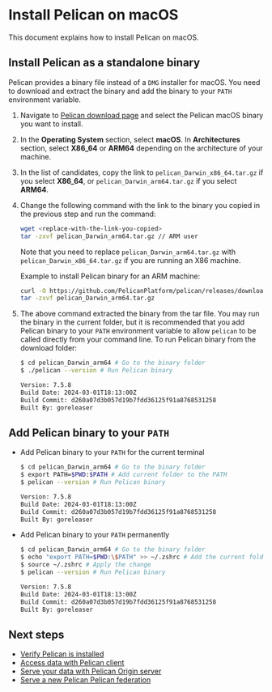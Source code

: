 # Install Pelican on macOS

This document explains how to install Pelican on macOS.

## Install Pelican as a standalone binary

Pelican provides a binary file instead of a `DMG` installer for macOS. You need to download and extract the binary and add the binary to your `PATH` environment variable.

1. Navigate to [Pelican download page](../install.mdx#download-pelican-binary) and select the Pelican macOS binary you want to install.

2. In the **Operating System** section, select **macOS**. In **Architectures** section, select **X86_64** or **ARM64** depending on the architecture of your machine.

3. In the list of candidates, copy the link to `pelican_Darwin_x86_64.tar.gz` if you select **X86_64**, or `pelican_Darwin_arm64.tar.gz` if you select **ARM64**.

4. Change the following command with the link to the binary you copied in the previous step and run the command:

    ```bash
    wget <replace-with-the-link-you-copied>
    tar -zxvf pelican_Darwin_arm64.tar.gz // ARM user
    ```

    Note that you need to replace `pelican_Darwin_arm64.tar.gz` with `pelican_Darwin_x86_64.tar.gz` if you are running an X86 machine.

    Example to install Pelican binary for an ARM machine:

    ```bash
    curl -O https://github.com/PelicanPlatform/pelican/releases/download/v7.5.8/pelican_Darwin_arm64.tar.gz
    tar -zxvf pelican_Darwin_arm64.tar.gz
    ```

5. The above command extracted the binary from the tar file. You may run the binary in the current folder, but it is recommended that you add Pelican binary to your `PATH` environment variable to allow `pelican` to be called directly from your command line. To run Pelican binary from the download folder:

    ```bash
    $ cd pelican_Darwin_arm64 # Go to the binary folder
    $ ./pelican --version # Run Pelican binary

    Version: 7.5.8
    Build Date: 2024-03-01T18:13:00Z
    Build Commit: d260a07d3b057d19b7fdd36125f91a8768531258
    Built By: goreleaser
    ```

## Add Pelican binary to your `PATH`

  * Add Pelican binary to your `PATH` for the current terminal

    ```bash
    $ cd pelican_Darwin_arm64 # Go to the binary folder
    $ export PATH=$PWD:$PATH # Add current folder to the PATH
    $ pelican --version # Run Pelican binary

    Version: 7.5.8
    Build Date: 2024-03-01T18:13:00Z
    Build Commit: d260a07d3b057d19b7fdd36125f91a8768531258
    Built By: goreleaser
    ```

  * Add Pelican binary to your `PATH` permanently

    ```bash
    $ cd pelican_Darwin_arm64 # Go to the binary folder
    $ echo "export PATH=$PWD:\$PATH" >> ~/.zshrc # Add the current folder to your .zshrc file
    $ source ~/.zshrc # Apply the change
    $ pelican --version # Run Pelican binary

    Version: 7.5.8
    Build Date: 2024-03-01T18:13:00Z
    Build Commit: d260a07d3b057d19b7fdd36125f91a8768531258
    Built By: goreleaser
    ```

## Next steps

* [Verify Pelican is installed](../install.mdx#verify-pelican-is-installed)
* [Access data with Pelican client](../client-usage.mdx)
* [Serve your data with Pelican Origin server](../serving_an_origin.mdx)
* [Serve a new Pelican Pelican federation](../serving_a_federation.mdx)
